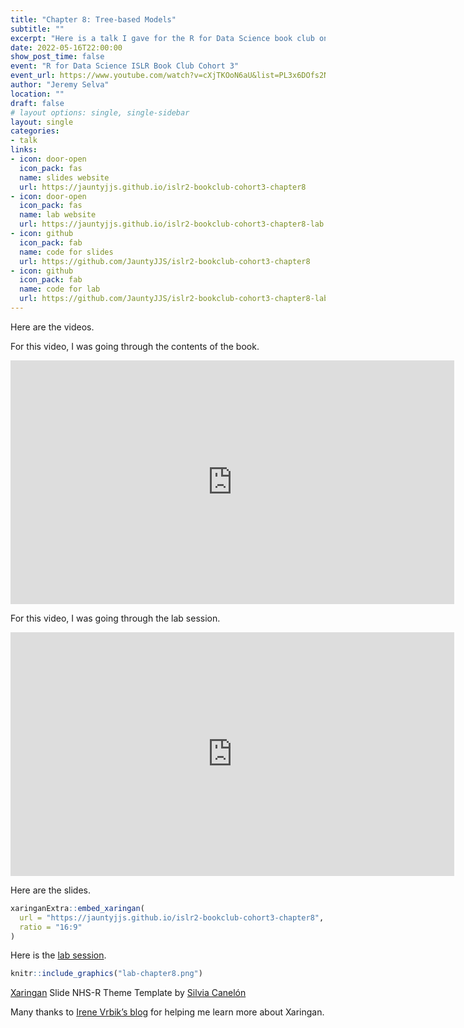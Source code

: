 ```yaml
---
title: "Chapter 8: Tree-based Models"
subtitle: ""
excerpt: "Here is a talk I gave for the R for Data Science book club on An Introduction to Statistical Learning: With Applications in R Second Edition"
date: 2022-05-16T22:00:00
show_post_time: false
event: "R for Data Science ISLR Book Club Cohort 3"
event_url: https://www.youtube.com/watch?v=cXjTKOoN6aU&list=PL3x6DOfs2NGisLSs09v1NQUQaxuE8nbOO
author: "Jeremy Selva"
location: ""
draft: false
# layout options: single, single-sidebar
layout: single
categories:
- talk
links:
- icon: door-open
  icon_pack: fas
  name: slides website
  url: https://jauntyjjs.github.io/islr2-bookclub-cohort3-chapter8
- icon: door-open
  icon_pack: fas
  name: lab website
  url: https://jauntyjjs.github.io/islr2-bookclub-cohort3-chapter8-lab
- icon: github
  icon_pack: fab
  name: code for slides
  url: https://github.com/JauntyJJS/islr2-bookclub-cohort3-chapter8
- icon: github
  icon_pack: fab
  name: code for lab
  url: https://github.com/JauntyJJS/islr2-bookclub-cohort3-chapter8-lab
---
```


Here are the videos.

For this video, I was going through the contents of the book.

<iframe width="710" height="390" src="https://www.youtube.com/embed/Ruv7LABdmK8" frameborder="0" allowfullscreen></iframe>

For this video, I was going through the lab session.

<iframe width="710" height="390" src="https://www.youtube.com/embed/RbzMFuGNrFg" frameborder="0" allowfullscreen></iframe>

Here are the slides.

```r

xaringanExtra::embed_xaringan(
  url = "https://jauntyjjs.github.io/islr2-bookclub-cohort3-chapter8",
  ratio = "16:9"
)

```

Here is the [lab session](https://jauntyjjs.github.io/islr2-bookclub-cohort3-chapter8-lab).

```r
knitr::include_graphics("lab-chapter8.png")
```

[Xaringan](https://github.com/yihui/xaringan) Slide NHS-R Theme Template by [Silvia Canelón](https://github.com/spcanelon/xaringan-basics-and-beyond)

Many thanks to [Irene Vrbik's blog](https://irene.vrbik.ok.ubc.ca/blog/2021-07-14-xaringan-slides/) for helping me learn more about Xaringan.
